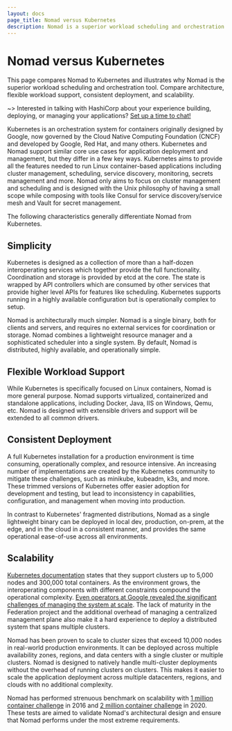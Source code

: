 ```yaml
---
layout: docs
page_title: Nomad versus Kubernetes
description: Nomad is a superior workload scheduling and orchestration tool compared to Kubernetes. Compare architecture, flexible workload support, consistent deployment, and scalability.
---
```


# Nomad versus Kubernetes

This page compares Nomad to Kubernetes and illustrates why Nomad is the superior
workload scheduling and orchestration tool. Compare architecture, flexible workload support, consistent deployment, and scalability.

~> Interested in talking with HashiCorp about your experience building, deploying,
or managing your applications? [Set up a time to chat!](https://forms.gle/2tAmxJbyPbcL2nRW9)

Kubernetes is an orchestration system for containers originally designed by Google, now governed by the Cloud Native Computing Foundation (CNCF) and developed by Google, Red Hat, and many others. Kubernetes and Nomad support similar core use cases for application deployment and management, but they differ in a few key ways. Kubernetes aims to provide all the features needed to run Linux container-based applications including cluster management, scheduling, service discovery, monitoring, secrets management and more. Nomad only aims to focus on cluster management and scheduling and is designed with the Unix philosophy of having a small scope while composing with tools like Consul for service discovery/service mesh and Vault for secret management.

The following characteristics generally differentiate Nomad from Kubernetes.

## Simplicity

Kubernetes is designed as a collection of more than a half-dozen interoperating services which together provide the full functionality. Coordination and storage is provided by etcd at the core. The state is wrapped by API controllers which are consumed by other services that provide higher level APIs for features like scheduling. Kubernetes supports running in a highly available configuration but is operationally complex to setup.

Nomad is architecturally much simpler. Nomad is a single binary, both for clients and servers, and requires no external services for coordination or storage. Nomad combines a lightweight resource manager and a sophisticated scheduler into a single system. By default, Nomad is distributed, highly available, and operationally simple.

## Flexible Workload Support

While Kubernetes is specifically focused on Linux containers, Nomad is more general purpose. Nomad supports virtualized, containerized and standalone applications, including Docker, Java, IIS on Windows, Qemu, etc. Nomad is designed with extensible drivers and support will be extended to all common drivers.

## Consistent Deployment

A full Kubernetes installation for a production environment is time consuming, operationally complex, and resource intensive. An increasing number of implementations are created by the Kubernetes community to mitigate these challenges, such as minikube, kubeadm, k3s, and more. These trimmed versions of Kubernetes offer easier adoption for development and testing, but lead to inconsistency in capabilities, configuration, and management when moving into production.

In contrast to Kubernetes' fragmented distributions, Nomad as a single lightweight binary can be deployed in local dev, production, on-prem, at the edge, and in the cloud in a consistent manner, and provides the same operational ease-of-use across all environments.

## Scalability

[Kubernetes documentation](https://kubernetes.io/docs/setup/best-practices/cluster-large/) states that they support clusters up to 5,000 nodes and 300,000 total containers. As the environment grows, the interoperating components with different constraints compound the operational complexity. [Even operators at Google revealed the significant challenges of managing the system at scale](https://blog.dave.tf/post/new-kubernetes/). The lack of maturity in the Federation project and the additional overhead of managing a centralized management plane also make it a hard experience to deploy a distributed system that spans multiple clusters.

Nomad has been proven to scale to cluster sizes that exceed 10,000 nodes in real-world production environments. It can be deployed across multiple availability zones, regions, and data centers with a single cluster or multiple clusters. Nomad is designed to natively handle multi-cluster deployments without the overhead of running clusters on clusters. This makes it easier to scale the application deployment across multiple datacenters, regions, and clouds with no additional complexity.

Nomad has performed strenuous benchmark on scalability with [1 million container challenge](https://www.hashicorp.com/c1m) in 2016 and [2 million container challenge](https://www.hashicorp.com/c2m) in 2020. These tests are aimed to validate Nomad's architectural design and ensure that Nomad performs under the most extreme requirements.

